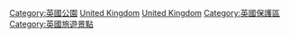 [[Category:英國公園|Category:英國公園]]
[[Category:歐洲國家公園|United Kingdom]]
[[Category:各国国家公园|United Kingdom]]
[[Category:英國保護區|Category:英國保護區]]
[[Category:英國旅遊景點|Category:英國旅遊景點]]
